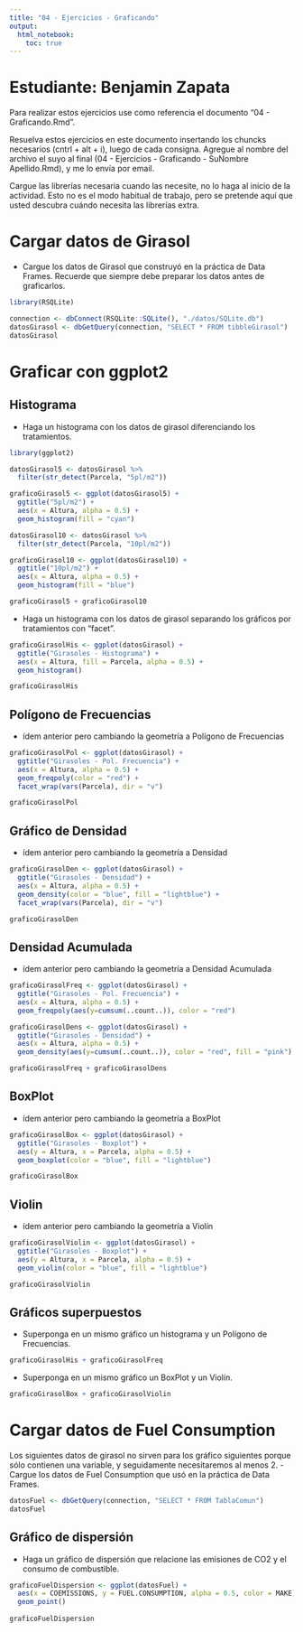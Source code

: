 ```yaml
---
title: "04 - Ejercicios - Graficando"
output: 
  html_notebook: 
    toc: true
---
```


# Estudiante: Benjamin Zapata

Para realizar estos ejercicios use como referencia el documento "04 - Graficando.Rmd".

Resuelva estos ejercicios en este documento insertando los chuncks necesarios (cntrl + alt + i), luego de cada consigna. Agregue al nombre del archivo el suyo al final (04 - Ejercicios - Graficando - SuNombre Apellido.Rmd), y me lo envía por email.

Cargue las librerías necesaria cuando las necesite, no lo haga al inicio de la actividad. Esto no es el modo habitual de trabajo, pero se pretende aquí que usted descubra cuándo necesita las librerías extra.

# Cargar datos de Girasol

-   Cargue los datos de Girasol que construyó en la práctica de Data Frames. Recuerde que siempre debe preparar los datos antes de graficarlos.

```r
library(RSQLite)

connection <- dbConnect(RSQLite::SQLite(), "./datos/SQLite.db")
datosGirasol <- dbGetQuery(connection, "SELECT * FROM tibbleGirasol")
datosGirasol
```


# Graficar con ggplot2

## Histograma

-   Haga un histograma con los datos de girasol diferenciando los tratamientos.

```r
library(ggplot2)

datosGirasol5 <- datosGirasol %>%
  filter(str_detect(Parcela, "5pl/m2"))

graficoGirasol5 <- ggplot(datosGirasol5) +
  ggtitle("5pl/m2") +
  aes(x = Altura, alpha = 0.5) +
  geom_histogram(fill = "cyan")

datosGirasol10 <- datosGirasol %>%
  filter(str_detect(Parcela, "10pl/m2"))

graficoGirasol10 <- ggplot(datosGirasol10) +
  ggtitle("10pl/m2") +
  aes(x = Altura, alpha = 0.5) +
  geom_histogram(fill = "blue")

graficoGirasol5 + graficoGirasol10
```

-   Haga un histograma con los datos de girasol separando los gráficos por tratamientos con "facet".

```r
graficoGirasolHis <- ggplot(datosGirasol) +
  ggtitle("Girasoles - Histograma") +
  aes(x = Altura, fill = Parcela, alpha = 0.5) +
  geom_histogram()

graficoGirasolHis
```

##  Polígono de Frecuencias

-   ídem anterior pero cambiando la geometría a Polígono de Frecuencias

```r
graficoGirasolPol <- ggplot(datosGirasol) +
  ggtitle("Girasoles - Pol. Frecuencia") +
  aes(x = Altura, alpha = 0.5) +
  geom_freqpoly(color = "red") + 
  facet_wrap(vars(Parcela), dir = "v")

graficoGirasolPol
```

## Gráfico de Densidad

-   ídem anterior pero cambiando la geometría a Densidad

```r
graficoGirasolDen <- ggplot(datosGirasol) +
  ggtitle("Girasoles - Densidad") +
  aes(x = Altura, alpha = 0.5) +
  geom_density(color = "blue", fill = "lightblue") + 
  facet_wrap(vars(Parcela), dir = "v")

graficoGirasolDen
```

## Densidad Acumulada

-   ídem anterior pero cambiando la geometría a Densidad Acumulada

```r
graficoGirasolFreq <- ggplot(datosGirasol) +
  ggtitle("Girasoles - Pol. Frecuencia") +
  aes(x = Altura, alpha = 0.5) +
  geom_freqpoly(aes(y=cumsum(..count..)), color = "red")

graficoGirasolDens <- ggplot(datosGirasol) +
  ggtitle("Girasoles - Densidad") +
  aes(x = Altura, alpha = 0.5) +
  geom_density(aes(y=cumsum(..count..)), color = "red", fill = "pink")

graficoGirasolFreq + graficoGirasolDens
```

## BoxPlot

-   ídem anterior pero cambiando la geometría a BoxPlot

```r
graficoGirasolBox <- ggplot(datosGirasol) +
  ggtitle("Girasoles - Boxplot") +
  aes(y = Altura, x = Parcela, alpha = 0.5) +
  geom_boxplot(color = "blue", fill = "lightblue")

graficoGirasolBox
```

## Violin

-   ídem anterior pero cambiando la geometría a Violín

```r
graficoGirasolViolin <- ggplot(datosGirasol) +
  ggtitle("Girasoles - Boxplot") +
  aes(y = Altura, x = Parcela, alpha = 0.5) +
  geom_violin(color = "blue", fill = "lightblue")

graficoGirasolViolin
```

## Gráficos superpuestos

-   Superponga en un mismo gráfico un histograma y un Polígono de Frecuencias.

```r
graficoGirasolHis + graficoGirasolFreq
```

-   Superponga en un mismo gráfico un BoxPlot y un Violín.

```r
graficoGirasolBox + graficoGirasolViolin
```

# Cargar datos de Fuel Consumption

Los siguientes datos de girasol no sirven para los gráfico siguientes porque sólo contienen una variable, y seguidamente necesitaremos al menos 2.
-   Cargue los datos de Fuel Consumption que usó en la práctica de Data Frames.

```r
datosFuel <- dbGetQuery(connection, "SELECT * FROM TablaComun")
datosFuel
```

## Gráfico de dispersión

-   Haga un gráfico de dispersión que relacione las emisiones de CO2 y el consumo de combustible.

```r
graficoFuelDispersion <- ggplot(datosFuel) +
  aes(x = COEMISSIONS, y = FUEL.CONSUMPTION, alpha = 0.5, color = MAKE) +
  geom_point()
  
graficoFuelDispersion
```
